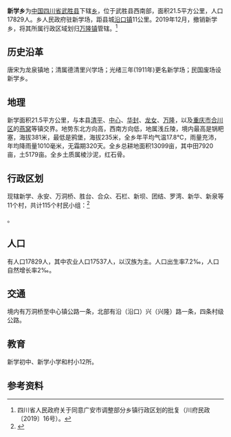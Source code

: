 {{中国乡级行政区
| CountyName=武胜县
| DivName= 新学乡
| Divs = 乡|
Image= |
ImageInfo= |
PostalCode = 638407|
Neighbors =[[龙女镇|龙女镇]]、[[万隆镇|万隆镇]]、[[宝箴塞乡|宝箴塞乡]]、[[金牛镇|金牛镇]]|
AreaTotal = 21.5|
PopTotal = 17829|
YearMonth=2000年|
PolDivType = 乡|
LowerDivisions = 11个行政村、115个村民小组|
Head = 陈亮|
Website = |51/16/22/211/000
}}

'''新学乡'''为[[中华人民共和国|中国]][[四川省|四川省]][[武胜县|武胜县]]下辖[[乡|乡]]，位于武胜县西南部，面积21.5平方公里，人口17829人。乡人民政府驻新学场，距县城[[沿口镇|沿口镇]]11公里。2019年12月，撤销新学乡，将其所属行政区域划归[[万隆镇|万隆镇]]管辖。<ref>四川省人民政府关于同意广安市调整部分乡镇行政区划的批复（川府民政〔2019〕16号）。</ref>

==历史沿革==
唐宋为龙泉镇地；清属德清里兴学场；光绪三年(1911年)更名新学场；民国废场设新学乡。

==地理==
新学面积21.5平方公里，与本县[[清平镇|清平]]、[[中心镇_(武胜县)|中心]]、[[华封镇|华封]]、[[龙女镇|龙女]]、[[万隆镇|万隆]]，以及[[重庆市|重庆市]][[合川区|合川区]]的[[燕窝镇|燕窝]]等镇交界。地势东北方向高，西南方向低，地属浅丘陵，境内最高是锅粑塞，海拔381米，最低是鸦堡，海拔235米，全乡年平均气温17.8℃，雨量充沛，年均降雨量1010毫米，无霜期320天。全乡总耕地面积13099亩，其中田7920亩，土5179亩。全乡土质属棱沙泥，红石骨。

==行政区划==
现辖新学、永安、万洞桥、胜台、合众、石栏、新坝、团结、罗湾、新华、新泉等11个村，共计115个村民小组：<ref>{{PRC admin/ref sgc|51/16/22/211/000}}</ref>

{{PRC admin/children|51/16/22/211/000}}。

==人口==
有人口17829人，其中农业人口17537人，以汉族为主。人口出生率7.2‰，人口自然增长率2‰。

==交通==
境内有万洞桥至中心镇公路一条，北部有沿（沿口）兴（兴隆）路一条，四条村级公路。

==教育==
新学初中、新学小学和村小12所。

==参考资料==
{{reflist}}

{{PRC admin/navcat|51/16/22/211/000}}